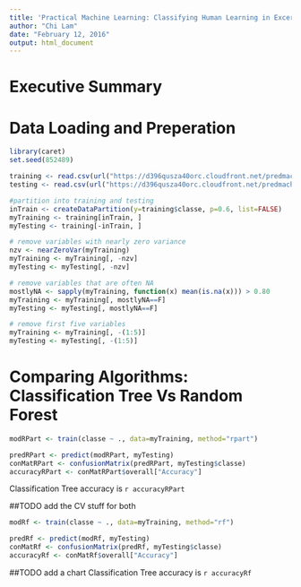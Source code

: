 ```yaml
---
title: 'Practical Machine Learning: Classifying Human Learning in Excercising'
author: "Chi Lam"
date: "February 12, 2016"
output: html_document
---
```


Executive Summary
===================

Data Loading and Preperation
============================
```r
library(caret)
set.seed(852489)
```
```r
training <‐ read.csv(url("https://d396qusza40orc.cloudfront.net/predmachlearn/pml-training.csv"), na.strings=c("NA","#DIV/0!",""))
testing <‐ read.csv(url("https://d396qusza40orc.cloudfront.net/predmachlearn/pml-testing.csv"), na.strings=c("NA","#DIV/0!",""))
```
```r
#partition into training and testing
inTrain <‐ createDataPartition(y=training$classe, p=0.6, list=FALSE)
myTraining <‐ training[inTrain, ]
myTesting <‐ training[‐inTrain, ]

# remove variables with nearly zero variance
nzv <- nearZeroVar(myTraining)
myTraining <- myTraining[, -nzv]
myTesting <- myTesting[, -nzv]

# remove variables that are often NA
mostlyNA <- sapply(myTraining, function(x) mean(is.na(x))) > 0.80
myTraining <- myTraining[, mostlyNA==F]
myTesting <- myTesting[, mostlyNA==F]

# remove first five variables
myTraining <- myTraining[, -(1:5)]
myTesting <- myTesting[, -(1:5)]
```

Comparing Algorithms: Classification Tree Vs Random Forest
==============================
```r
modRPart <- train(classe ~ ., data=myTraining, method="rpart")
```
```r
predRPart <- predict(modRPart, myTesting)
conMatRPart <- confusionMatrix(predRPart, myTesting$classe)
accuracyRPart <- conMatRPart$overall["Accuracy"]
```

Classification Tree accuracy is `r accuracyRPart`

##TODO add the CV stuff for both
```r
modRf <- train(classe ~ ., data=myTraining, method="rf")
```
```r
predRf <- predict(modRf, myTesting)
conMatRf <- confusionMatrix(predRf, myTesting$classe)
accuracyRf <- conMatRf$overall["Accuracy"]
```
##TODO add a chart
Classification Tree accuracy is `r accuracyRf`
